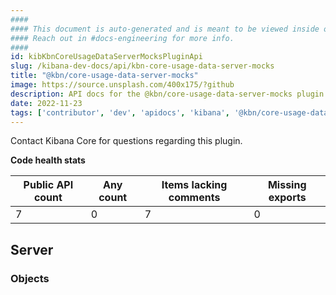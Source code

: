 ```yaml
---
####
#### This document is auto-generated and is meant to be viewed inside our experimental, new docs system.
#### Reach out in #docs-engineering for more info.
####
id: kibKbnCoreUsageDataServerMocksPluginApi
slug: /kibana-dev-docs/api/kbn-core-usage-data-server-mocks
title: "@kbn/core-usage-data-server-mocks"
image: https://source.unsplash.com/400x175/?github
description: API docs for the @kbn/core-usage-data-server-mocks plugin
date: 2022-11-23
tags: ['contributor', 'dev', 'apidocs', 'kibana', '@kbn/core-usage-data-server-mocks']
---
```




Contact Kibana Core for questions regarding this plugin.

**Code health stats**

| Public API count  | Any count | Items lacking comments | Missing exports |
|-------------------|-----------|------------------------|-----------------|
| 7 | 0 | 7 | 0 |

## Server

### Objects
<DocDefinitionList data={kbnCoreUsageDataServerMocksObj.server.objects}/>

